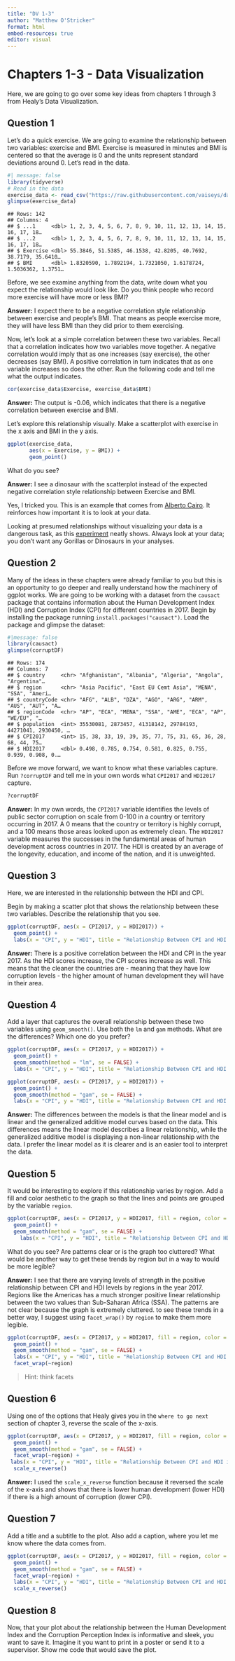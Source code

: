 ```yaml
---
title: "DV 1-3"
author: "Matthew O'Stricker"
format: html
embed-resources: true
editor: visual
---
```


# Chapters 1-3 - Data Visualization

Here, we are going to go over some key ideas from chapters 1 through 3 from Healy's Data Visualization.

## Question 1

Let's do a quick exercise. We are going to examine the relationship between two variables: exercise and BMI. Exercise is measured in minutes and BMI is centered so that the average is 0 and the units represent standard deviations around 0. Let's read in the data.

```r
#| message: false
library(tidyverse)
# Read in the data 
exercise_data <- read_csv("https://raw.githubusercontent.com/vaiseys/dav-course/main/Data/visualize_data.csv")
glimpse(exercise_data)
```

```         
## Rows: 142
## Columns: 4
## $ ...1     <dbl> 1, 2, 3, 4, 5, 6, 7, 8, 9, 10, 11, 12, 13, 14, 15, 16, 17, 18…
## $ ...2     <dbl> 1, 2, 3, 4, 5, 6, 7, 8, 9, 10, 11, 12, 13, 14, 15, 16, 17, 18…
## $ Exercise <dbl> 55.3846, 51.5385, 46.1538, 42.8205, 40.7692, 38.7179, 35.6410…
## $ BMI      <dbl> 1.8320590, 1.7892194, 1.7321050, 1.6178724, 1.5036362, 1.3751…
```

Before, we see examine anything from the data, write down what you expect the relationship would look like. Do you think people who record more exercise will have more or less BMI?

**Answer:** I expect there to be a negative correlation style relationship between exercise and people's BMI. That means as people exercise more, they will have less BMI than they did prior to them exercising.

Now, let's look at a simple correlation between these two variables. Recall that a correlation indicates how two variables move together. A negative correlation would imply that as one increases (say exercise), the other decreases (say BMI). A positive correlation in turn indicates that as one variable increases so does the other. Run the following code and tell me what the output indicates.

```r
cor(exercise_data$Exercise, exercise_data$BMI)
```

**Answer:** The output is -0.06, which indicates that there is a negative correlation between exercise and BMI.

Let's explore this relationship visually. Make a scatterplot with exercise in the x axis and BMI in the y axis.

```r
ggplot(exercise_data, 
       aes(x = Exercise, y = BMI)) +
       geom_point() 
```

What do you see?

**Answer:** I see a dinosaur with the scatterplot instead of the expected negative correlation style relationship between Exercise and BMI.

Yes, I tricked you. This is an example that comes from [Alberto Cairo](https://twitter.com/AlbertoCairo). It reinforces how important it is to look at your data.

Looking at presumed relationships without visualizing your data is a dangerous task, as this [experiment](https://genomebiology.biomedcentral.com/articles/10.1186/s13059-020-02133-w#article-info) neatly shows. Always look at your data; you don't want any Gorillas or Dinosaurs in your analyses.

## Question 2

Many of the ideas in these chapters were already familiar to you but this is an opportunity to go deeper and really understand how the machinery of ggplot works. We are going to be working with a dataset from the `causact` package that contains information about the Human Development Index (HDI) and Corruption Index (CPI) for different countries in 2017. Begin by installing the package running `install.packages("causact")`. Load the package and glimpse the dataset:

```r
#|message: false
library(causact)
glimpse(corruptDF)
```

```         
## Rows: 174
## Columns: 7
## $ country     <chr> "Afghanistan", "Albania", "Algeria", "Angola", "Argentina"…
## $ region      <chr> "Asia Pacific", "East EU Cemt Asia", "MENA", "SSA", "Ameri…
## $ countryCode <chr> "AFG", "ALB", "DZA", "AGO", "ARG", "ARM", "AUS", "AUT", "A…
## $ regionCode  <chr> "AP", "ECA", "MENA", "SSA", "AME", "ECA", "AP", "WE/EU", "…
## $ population  <int> 35530081, 2873457, 41318142, 29784193, 44271041, 2930450, …
## $ CPI2017     <int> 15, 38, 33, 19, 39, 35, 77, 75, 31, 65, 36, 28, 68, 44, 75…
## $ HDI2017     <dbl> 0.498, 0.785, 0.754, 0.581, 0.825, 0.755, 0.939, 0.908, 0.…
```

Before we move forward, we want to know what these variables capture. Run `?corruptDF` and tell me in your own words what `CPI2017` and `HDI2017` capture.

```r
?corruptDF
```

**Answer:** In my own words, the `CPI2017` variable identifies the levels of public sector corruption on scale from 0-100 in a country or territory occurring in 2017. A 0 means that the country or territory is highly corrupt, and a 100 means those areas looked upon as extremely clean. The `HDI2017` variable measures the successes in the fundamental areas of human development across countries in 2017. The HDI is created by an average of the longevity, education, and income of the nation, and it is unweighted.

## Question 3

Here, we are interested in the relationship between the HDI and CPI.

Begin by making a scatter plot that shows the relationship between these two variables. Describe the relationship that you see.

```r
ggplot(corruptDF, aes(x = CPI2017, y = HDI2017)) +
  geom_point() +
  labs(x = "CPI", y = "HDI", title = "Relationship Between CPI and HDI in 2017")
```

**Answer:** There is a positive correlation between the HDI and CPI in the year 2017. As the HDI scores increase, the CPI scores increase as well. This means that the cleaner the countries are - meaning that they have low corruption levels - the higher amount of human development they will have in their area.

## Question 4

Add a layer that captures the overall relationship between these two variables using `geom_smooth()`. Use both the `lm` and `gam` methods. What are the differences? Which one do you prefer?

```r
ggplot(corruptDF, aes(x = CPI2017, y = HDI2017)) +
  geom_point() +
  geom_smooth(method = "lm", se = FALSE) +
  labs(x = "CPI", y = "HDI", title = "Relationship Between CPI and HDI in 2017", subtitle = "Data Points are Associated with Countries", caption = "Sources: Transparency International and United Nations Development Programme")
```

```r
ggplot(corruptDF, aes(x = CPI2017, y = HDI2017)) +
  geom_point() +
  geom_smooth(method = "gam", se = FALSE) +
  labs(x = "CPI", y = "HDI", title = "Relationship Between CPI and HDI in 2017", subtitle = "Data Points are Associated with Countries", caption = "Sources: Transparency International and United Nations Development Programme")
```

**Answer:** The differences between the models is that the linear model and is linear and the generalized additive model curves based on the data. This differences means the linear model describes a linear relationship, while the generalized additive model is displaying a non-linear relationship with the data. I prefer the linear model as it is clearer and is an easier tool to interpret the data.

## Question 5

It would be interesting to explore if this relationship varies by region. Add a fill and color aesthetic to the graph so that the lines and points are grouped by the variable `region`.

```r
ggplot(corruptDF, aes(x = CPI2017, y = HDI2017, fill = region, color = region)) +
  geom_point() +
  geom_smooth(method = "gam", se = FALSE) +
    labs(x = "CPI", y = "HDI", title = "Relationship Between CPI and HDI in 2017", subtitle = "Data Points are Associated with Countries", caption = "Sources: Transparency International and United Nations Development Programme")
```

What do you see? Are patterns clear or is the graph too cluttered? What would be another way to get these trends by region but in a way to would be more legible?

**Answer:** I see that there are varying levels of strength in the positive relationship between CPI and HDI levels by regions in the year 2017. Regions like the Americas has a much stronger positive linear relationship between the two values than Sub-Saharan Africa (SSA). The patterns are not clear because the graph is extremely cluttered. to see these trends in a better way, I suggest using `facet_wrap()` by `region` to make them more legible.

```r
ggplot(corruptDF, aes(x = CPI2017, y = HDI2017, fill = region, color = region)) +
  geom_point() +
  geom_smooth(method = "gam", se = FALSE) +
  labs(x = "CPI", y = "HDI", title = "Relationship Between CPI and HDI in 2017 by Region", subtitle = "Data Points are Associated with Countries", caption = "Sources: Transparency International and United Nations Development Programme") +
  facet_wrap(~region)
```

> Hint: think facets

## Question 6

Using one of the options that Healy gives you in the `where to go next` section of chapter 3, reverse the scale of the x-axis.

```r
ggplot(corruptDF, aes(x = CPI2017, y = HDI2017, fill = region, color = region)) +
  geom_point() +
  geom_smooth(method = "gam", se = FALSE) +
  facet_wrap(~region) +
 labs(x = "CPI", y = "HDI", title = "Relationship Between CPI and HDI in 2017 by Region", subtitle = "Data Points are Associated with Countries", caption = "Sources: Transparency International and United Nations Development Programme") +
  scale_x_reverse()
```

**Answer:** I used the `scale_x_reverse` function because it reversed the scale of the x-axis and shows that there is lower human development (lower HDI) if there is a high amount of corruption (lower CPI).

## Question 7

Add a title and a subtitle to the plot. Also add a caption, where you let me know where the data comes from.

```r
ggplot(corruptDF, aes(x = CPI2017, y = HDI2017, fill = region, color = region)) +
  geom_point() +
  geom_smooth(method = "gam", se = FALSE) +
  facet_wrap(~region) +
  labs(x = "CPI", y = "HDI", title = "Relationship Between CPI and HDI in 2017 by Region", subtitle = "Data Points are Associated with Countries", caption = "Sources: Transparency International and United Nations Development Programme") +
  scale_x_reverse()
```

## Question 8

Now, that your plot about the relationship between the Human Development Index and the Corruption Perception Index is informative and sleek, you want to save it. Imagine it you want to print in a poster or send it to a supervisor. Show me code that would save the plot.
